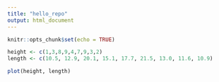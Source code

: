 ```yaml
---
title: "hello_repo"
output: html_document
---
```


```r
knitr::opts_chunk$set(echo = TRUE)
```


```r
height <- c(1,3,8,9,4,7,9,3,2)
length <- c(10.5, 12.9, 20.1, 15.1, 17.7, 21.5, 13.0, 11.6, 10.9)
```
```r
plot(height, length)
```
